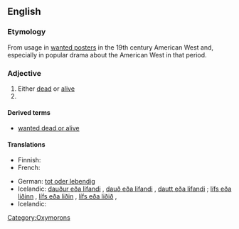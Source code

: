 {{rft}}
==English==
{{wikipedia|dab=Dead or Alive}}

===Etymology===
From usage in [[wanted poster]]s in the 19th century American West and, especially in popular drama about the American West in that period.

===Adjective===
{{en-adj|pos=[[dead]] or [[alive]]|-}}

# Either [[dead]] or [[alive]]
# {{non-gloss definition|Used to indicate someone is being sought for some kind of punishment or reprimand, and that (s)he may be killed in the process of finding, as if this was reasonable punishment}}

====Derived terms====
* [[wanted dead or alive]]

====Translations====
{{trans-top|wanted poster term}}
* Finnish: {{t-|fi|elävänä|alt=elävänä tai kuolleena}}
* French: {{t-|fr|mort ou vif}}
{{trans-mid}}
* German: [[tot oder lebendig]]
* Icelandic: [[dauður eða lifandi]] {{m}}, [[dauð eða lifandi]] {{f}}, [[dautt eða lifandi]] {{n}}; [[lífs eða liðinn]] {{m}}, [[lífs eða liðin]] {{f}}, [[lífs eða liðið]] {{n}},  {{t|is|lífs eða liðinn|m}}
* Icelandic: {{t|is|dauður eða lifandi|m}}
{{trans-bottom}}

[[Category:Oxymorons]]